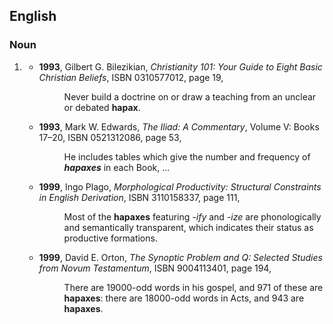 ==English==
{{rfv|“Onces”?}}

===Noun===
{{en-noun|es}}

# {{informal}} {{abbreviation of|[[hapax legomenon]]}}
#*'''1993''', Gilbert G. Bilezikian, ''Christianity 101: Your Guide to Eight Basic Christian Beliefs'', ISBN 0310577012, page 19,
#*:Never build a doctrine on or draw a teaching from an unclear or debated '''hapax'''.
#*'''1993''', Mark W. Edwards, ''The Iliad: A Commentary'', Volume V: Books 17–20, ISBN 0521312086, page 53,
#*:He includes tables which give the number and frequency of '''''hapaxes''''' in each Book, ...
#*'''1999''', Ingo Plago, ''Morphological Productivity: Structural Constraints in English Derivation'', ISBN 3110158337, page 111,
#*:Most of the '''hapaxes''' featuring ''-ify'' and ''-ize'' are phonologically and semantically transparent, which indicates their status as productive formations.
#*'''1999''', David E. Orton, ''The Synoptic Problem and Q: Selected Studies from Novum Testamentum'', ISBN 9004113401, page 194,
#*:There are 19000-odd words in his gospel, and 971 of these are '''hapaxes''': there are 18000-odd words in Acts, and 943 are '''hapaxes'''.